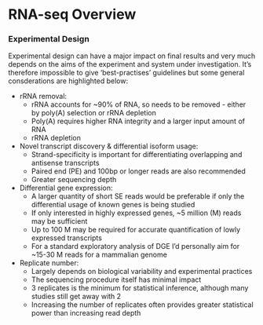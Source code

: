 # RNA-seq Overview


### Experimental Design

Experimental design can have a major impact on final results and very much depends on the aims of the experiment and system under investigation. It's therefore impossible to give 'best-practises' guidelines but some general consderations are highlighted below:

* rRNA removal: 
    * rRNA accounts for ~90% of RNA, so needs to be removed - either by poly(A) selection or rRNA depletion
    * Poly(A) requires higher RNA integrity and a larger input amount of RNA
    * rRNA depletion 
* Novel transcript discovery & differential isoform usage:
    * Strand-specificity is important for differentiating overlapping and antisense transcripts
    * Paired end (PE) and 100bp or longer reads are also recommended
    * Greater sequencing depth
* Differential gene expression:
    * A larger quantity of short SE reads would be preferable if only the differential usage of known genes is being studied
    * If only interested in highly expressed genes, ~5 million (M) reads may be sufficient
    * Up to 100 M may be required for accurate quantification of lowly expressed transcripts
    * For a standard exploratory analysis of DGE I'd personally aim for ~15-30 M reads for a mammalian genome
* Replicate number:
    * Largely depends on biological variability and experimental practices
    * The sequencing procedure itself has minimal impact
    * 3 replicates is the minimum for statistical inference, although many studies still get away with 2
    * Increasing the number of replicates often provides greater statistical power than increasing read depth